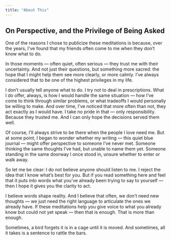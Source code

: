 ```yaml
---
title: "About This"
---
```

## On Perspective, and the Privilege of Being Asked

One of the reasons I chose to publicize these meditations is because, over the years, I’ve found that my friends often come to me when they don’t know what to do.

In those moments — often quiet, often serious — they trust me with their uncertainty. And not just their questions, but something more sacred: the hope that I might help them see more clearly, or more calmly. I’ve always considered that to be one of the highest privileges in my life.

I don’t usually tell anyone what to do. I try not to deal in prescriptions. What I do offer, always, is how I would handle the same situation — how I’ve come to think through similar problems, or what tradeoffs I would personally be willing to make. And over time, I’ve noticed that more often than not, they act exactly as I would have. I take no pride in that — only responsibility. Because they trusted me. And I can only hope the decisions served them well.

Of course, I’ll always strive to be there when the people I love need me. But at some point, I began to wonder whether my writing — this quiet blue journal — might offer perspective to someone I’ve never met. Someone thinking the same thoughts I’ve had, but unable to name them yet. Someone standing in the same doorway I once stood in, unsure whether to enter or walk away.

So let me be clear:
I do not believe anyone should listen to me.
I reject the idea that I know what’s best for you.
But if you read something here and feel that it puts into words what you’ve already been trying to say to yourself — then I hope it gives you the clarity to act.

I believe words shape reality.
And I believe that often, we don’t need new thoughts — we just need the right language to articulate the ones we already have.
If these meditations help you give voice to what you already know but could not yet speak — then that is enough. That is more than enough.

Sometimes, a bird forgets it is in a cage until it is moved.
And sometimes, all it takes is a sentence to rattle the bars.